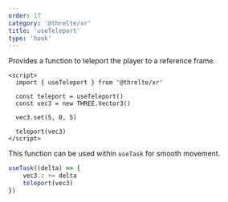```yaml
---
order: 17
category: '@threlte/xr'
title: 'useTeleport'
type: 'hook'
---
```


Provides a function to teleport the player to a reference frame.

```svelte
<script>
  import { useTeleport } from '@threlte/xr'

  const teleport = useTeleport()
  const vec3 = new THREE.Vector3()

  vec3.set(5, 0, 5)

  teleport(vec3)
</script>
```

This function can be used within `useTask` for smooth movement.

```ts
useTask((delta) => {
	vec3.z += delta
	teleport(vec3)
})
```

